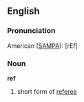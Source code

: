 ==English==

===Pronunciation===

American ([[SAMPA]]): [rEf]

===Noun===

'''ref'''

#short form of [[referee]]